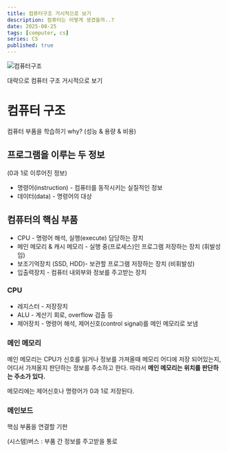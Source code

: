```yaml
---
title: 컴퓨터구조 거시적으로 보기
description: 컴퓨터는 어떻게 생겼을까..?
date: 2025-08-25
tags: [computer, cs]
series: CS
published: true
---
```


![컴퓨터구조](https://github.com/thdtjdgml415/next-blog/blob/main/assets/img/cs/computer/comuter.webp?raw=true)

대략으로 컴퓨터 구조 거시적으로 보기

# 컴퓨터 구조

컴퓨터 부품을 학습하기 why? (성능 & 용량 & 비용)

## 프로그램을 이루는 두 정보

(0과 1로 이루어진 정보)

- 명령어(instruction) - 컴퓨터를 동작시키는 실질적인 정보
- 데이터(data) - 명령어의 대상

## 컴퓨터의 핵심 부품

- CPU - 명령어 해석, 실행(execute) 담당하는 장치
- 메인 메모리 & 캐시 메모리 - 실행 중(프로세스)인 프로그램 저장하는 장치 (휘발성임)
- 보조기억장치 (SSD, HDD)- 보관할 프로그램 저장하는 장치 (비휘발성)
- 입출력장치 - 컴퓨터 내외부와 정보를 주고받는 장치

### CPU

- 레지스터 - 저장장치
- ALU - 계산기 회로, overflow 검출 등
- 제어장치 - 명령어 해석, 제어신호(control signal)를 메인 메모리로 보냄

### 메인 메모리

메인 메모리는 CPU가 신호를 읽거나 정보를 가져올때 메모리 어디에 저장 되어있는지, 어디서 가져올지 판단하는 정보를 주소하고 한다. 따라서 **메인 메모리는 위치를 판단하는 주소가 있다.**

메모리에는 제어신호나 명령어가 0과 1로 저장된다.

### 메인보드

핵심 부품을 연결할 기판

(시스템)버스 : 부품 간 정보를 주고받을 통로
